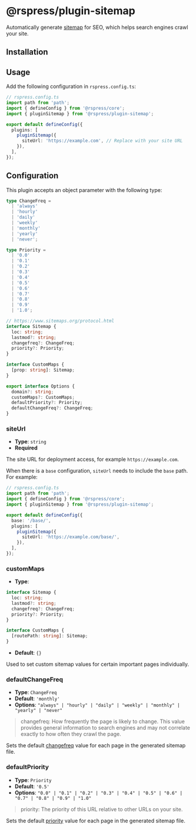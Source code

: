 # @rspress/plugin-sitemap


<SourceCode href="https://github.com/web-infra-dev/rspress/tree/main/packages/plugin-sitemap" />

Automatically generate [sitemap](https://developers.google.com/search/docs/crawling-indexing/sitemaps/overview) for SEO, which helps search engines crawl your site.

## Installation


<PackageManagerTabs command="add @rspress/plugin-sitemap -D" />

## Usage

Add the following configuration in `rspress.config.ts`:

```ts
// rspress.config.ts
import path from 'path';
import { defineConfig } from '@rspress/core';
import { pluginSitemap } from '@rspress/plugin-sitemap';

export default defineConfig({
  plugins: [
    pluginSitemap({
      siteUrl: 'https://example.com', // Replace with your site URL
    }),
  ],
});
```

## Configuration

This plugin accepts an object parameter with the following type:

```ts
type ChangeFreq =
  | 'always'
  | 'hourly'
  | 'daily'
  | 'weekly'
  | 'monthly'
  | 'yearly'
  | 'never';

type Priority =
  | '0.0'
  | '0.1'
  | '0.2'
  | '0.3'
  | '0.4'
  | '0.5'
  | '0.6'
  | '0.7'
  | '0.8'
  | '0.9'
  | '1.0';

// https://www.sitemaps.org/protocol.html
interface Sitemap {
  loc: string;
  lastmod?: string;
  changefreq?: ChangeFreq;
  priority?: Priority;
}

interface CustomMaps {
  [prop: string]: Sitemap;
}

export interface Options {
  domain?: string;
  customMaps?: CustomMaps;
  defaultPriority?: Priority;
  defaultChangeFreq?: ChangeFreq;
}
```

### siteUrl

- **Type**: `string`
- **Required**

The site URL for deployment access, for example `https://example.com`.

When there is a `base` configuration, `siteUrl` needs to include the `base` path. For example:

```ts
// rspress.config.ts
import path from 'path';
import { defineConfig } from '@rspress/core';
import { pluginSitemap } from '@rspress/plugin-sitemap';

export default defineConfig({
  base: '/base/',
  plugins: [
    pluginSitemap({
      siteUrl: 'https://example.com/base/',
    }),
  ],
});
```

### customMaps

- **Type**:

```ts
interface Sitemap {
  loc: string;
  lastmod?: string;
  changefreq?: ChangeFreq;
  priority?: Priority;
}

interface CustomMaps {
  [routePath: string]: Sitemap;
}
```

- **Default**: `{}`

Used to set custom sitemap values for certain important pages individually.

### defaultChangeFreq

- **Type**: `ChangeFreq`
- **Default**: `'monthly'`
- **Options**: `"always" | "hourly" | "daily" | "weekly" | "monthly" | "yearly" | "never"`

> changefreq: How frequently the page is likely to change. This value provides general information to search engines and may not correlate exactly to how often they crawl the page.

Sets the default [changefreq](https://www.sitemaps.org/protocol.html) value for each page in the generated sitemap file.

### defaultPriority

- **Type**: `Priority`
- **Default**: `'0.5'`
- **Options**: `"0.0" | "0.1" | "0.2" | "0.3" | "0.4" | "0.5" | "0.6" | "0.7" | "0.8" | "0.9" | "1.0"`

> priority: The priority of this URL relative to other URLs on your site.

Sets the default [priority](https://www.sitemaps.org/protocol.html) value for each page in the generated sitemap file.
